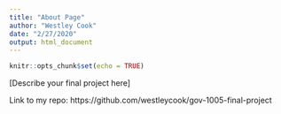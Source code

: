 ```yaml
---
title: "About Page"
author: "Westley Cook"
date: "2/27/2020"
output: html_document
---
```


```r
knitr::opts_chunk$set(echo = TRUE)
```

[Describe your final project here]

Link to my repo: https://github.com/westleycook/gov-1005-final-project